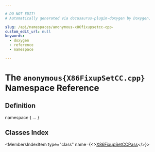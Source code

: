 ```yaml
---

# DO NOT EDIT!
# Automatically generated via docusaurus-plugin-doxygen by Doxygen.

slug: /api/namespaces/anonymous-x86fixupsetcc-cpp-
custom_edit_url: null
keywords:
  - doxygen
  - reference
  - namespace

---
```





# The `anonymous{X86FixupSetCC.cpp}` Namespace Reference

<DoxygenPage pluginConfig={pluginConfig}>



## Definition

<CodeBlock>namespace &#123; ... &#125;</CodeBlock>

## Classes Index

<MembersIndex>

<MembersIndexItem
  type="class"
  name={<><a href="/docs/api/classes/anonymous-namespace-x86fixupsetcc-cpp-/x86fixupsetccpass">X86FixupSetCCPass</a></>}>
</MembersIndexItem>

</MembersIndex>


</DoxygenPage>
